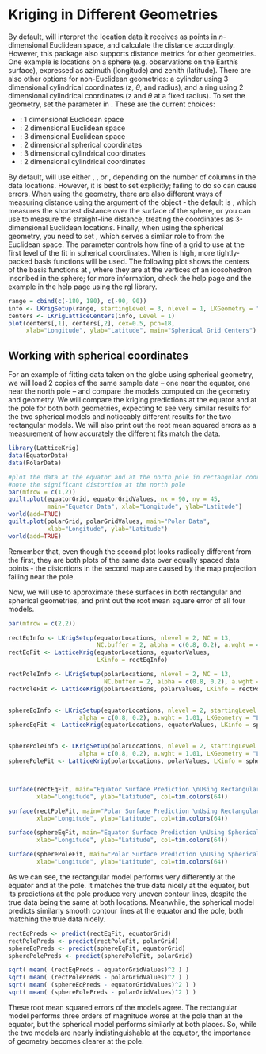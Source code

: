 # Kriging in Different Geometries

By default, \ttt{LatticeKrig} will interpret the location data it receives as points in $n$-dimensional Euclidean space, and calculate the distance accordingly. However, this package also supports distance metrics for other geometries. One example is locations on a sphere (e.g. observations on the Earth's surface), expressed as azimuth (longitude) and zenith (latitude). There are also other options for non-Euclidean geometries: a cylinder using 3 dimensional cylindrical coordinates (z, $\theta$, and radius), and a ring using 2 dimensional cylindrical coordinates (z and $\theta$ at a fixed radius). To set the geometry, set the \ttt{LKGeometry} parameter in \ttt{LKrigSetup}. These are the current choices:

* \ttt{"LKInterval"}: 1 dimensional Euclidean space
* \ttt{"LKRectangle"}: 2 dimensional Euclidean space
* \ttt{"LKBox"}: 3 dimensional Euclidean space
* \ttt{"LKSphere"}: 2 dimensional spherical coordinates
* \ttt{"LKCylinder"}: 3 dimensional cylindrical coordinates
* \ttt{"LKRing"}: 2 dimensional cylindrical coordinates

By default, \ttt{LKinfo} will use either \ttt{LKInterval}, \ttt{LKRectangle}, or \ttt{LKBox}, depending on the number of columns in the data locations. However, it is best to set \ttt{LKGeometry} explicitly; failing to do so can cause errors. When using the \ttt{LKSphere} geometry, there are also different ways of measuring distance using the \ttt{distance.type} argument of the \ttt{LKinfo} object - the default is \ttt{"GreatCircle"}, which measures the shortest distance over the surface of the sphere, or you can use \ttt{"Chordal"} to measure the straight-line distance, treating the coordinates as 3-dimensional Euclidean locations. Finally, when using the spherical geometry, you need to set \ttt{startingLevel}, which serves a similar role to \ttt{NC} from the Euclidean space. The \ttt{startingLevel} parameter controls how fine of a grid to use at the first level of the fit in spherical coordinates. When \ttt{startingLevel} is high, more tightly-packed basis functions will be used. The following plot shows the centers of the basis functions at \ttt{startingLevel = 3}, where they are at the vertices of an icosohedron inscribed in the sphere; for more information, check the \ttt{LKSphere} help page and the example in the \ttt{IcosohedronGrid} help page using the rgl library.

```r
range = cbind(c(-180, 180), c(-90, 90))
info <- LKrigSetup(range, startingLevel = 3, nlevel = 1, LKGeometry = "LKSphere")
centers <- LKrigLatticeCenters(info, Level = 1)
plot(centers[,1], centers[,2], cex=0.5, pch=18,
     xlab="Longitude", ylab="Latitude", main="Spherical Grid Centers")
```

## Working with spherical coordinates

For an example of fitting data taken on the globe using spherical geometry, we will load 2 copies of the same sample data -- one near the equator, one near the north pole -- and compare the models computed on the \ttt{LKRectangle} geometry and \ttt{LKSphere} geometry. We will compare the kriging predictions at the equator and at the pole for both both geometries, expecting to see very similar results for the two spherical models and noticeably different results for the two rectangular models. We will also print out the root mean squared errors as a measurement of how accurately the different fits match the data.

```r
library(LatticeKrig)
data(EquatorData)
data(PolarData)

#plot the data at the equator and at the north pole in rectangular coordinates
#note the significant distortion at the north pole
par(mfrow = c(1,2))
quilt.plot(equatorGrid, equatorGridValues, nx = 90, ny = 45,
           main="Equator Data", xlab="Longitude", ylab="Latitude")
world(add=TRUE)
quilt.plot(polarGrid, polarGridValues, main="Polar Data",
           xlab="Longitude", ylab="Latitude")
world(add=TRUE)
```

Remember that, even though the second plot looks radically different from the first, they are both plots of the same data over equally spaced data points - the distortions in the second map are caused by the map projection failing near the pole.

Now, we will use \ttt{LatticeKrig} to approximate these surfaces in both rectangular and spherical geometries, and print out the root mean square error of all four models.

```r
par(mfrow = c(2,2))

rectEqInfo <- LKrigSetup(equatorLocations, nlevel = 2, NC = 13,
                         NC.buffer = 2, alpha = c(0.8, 0.2), a.wght = 4.01)
rectEqFit <- LatticeKrig(equatorLocations, equatorValues,
                         LKinfo = rectEqInfo)

rectPoleInfo <- LKrigSetup(polarLocations, nlevel = 2, NC = 13,
                           NC.buffer = 2, alpha = c(0.8, 0.2), a.wght = 4.01)
rectPoleFit <- LatticeKrig(polarLocations, polarValues, LKinfo = rectPoleInfo)


sphereEqInfo <- LKrigSetup(equatorLocations, nlevel = 2, startingLevel = 6,
                    alpha = c(0.8, 0.2), a.wght = 1.01, LKGeometry = "LKSphere")
sphereEqFit <- LatticeKrig(equatorLocations, equatorValues, LKinfo = sphereEqInfo)


spherePoleInfo <- LKrigSetup(polarLocations, nlevel = 2, startingLevel = 6,
                    alpha = c(0.8, 0.2), a.wght = 1.01, LKGeometry = "LKSphere")
spherePoleFit <- LatticeKrig(polarLocations, polarValues, LKinfo = spherePoleInfo)



surface(rectEqFit, main="Equator Surface Prediction \nUsing Rectangular Kriging",
        xlab="Longitude", ylab="Latitude", col=tim.colors(64))

surface(rectPoleFit, main="Polar Surface Prediction \nUsing Rectangular Kriging",
        xlab="Longitude", ylab="Latitude", col=tim.colors(64))

surface(sphereEqFit, main="Equator Surface Prediction \nUsing Spherical Kriging",
        xlab="Longitude", ylab="Latitude", col=tim.colors(64))

surface(spherePoleFit, main="Polar Surface Prediction \nUsing Spherical Kriging",
        xlab="Longitude", ylab="Latitude", col=tim.colors(64))
```

As we can see, the rectangular model performs very differently at the equator and at the pole. It matches the true data nicely at the equator, but its predictions at the pole produce very uneven contour lines, despite the true data being the same at both locations. Meanwhile, the spherical model predicts similarly smooth contour lines at the equator and the pole, both matching the true data nicely.

```r
rectEqPreds <- predict(rectEqFit, equatorGrid)
rectPolePreds <- predict(rectPoleFit, polarGrid)
sphereEqPreds <- predict(sphereEqFit, equatorGrid)
spherePolePreds <- predict(spherePoleFit, polarGrid)

sqrt( mean( (rectEqPreds - equatorGridValues)^2 ) )
sqrt( mean( (rectPolePreds - polarGridValues)^2 ) )
sqrt( mean( (sphereEqPreds - equatorGridValues)^2 ) )
sqrt( mean( (spherePolePreds - polarGridValues)^2 ) )
```

These root mean squared errors of the models agree. The rectangular model performs three orders of magnitude worse at the pole than at the equator, but the spherical model performs similarly at both places. So, while the two models are nearly indistinguishable at the equator, the importance of geometry becomes clearer at the pole.